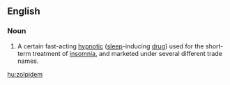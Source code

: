 ==English==

===Noun===
{{wikipedia}}
{{en-noun|-}}

# A certain fast-acting [[hypnotic]] ([[sleep]]-inducing [[drug]]) used for the short-term treatment of [[insomnia]], and marketed under several different trade names.

[[hu:zolpidem]]